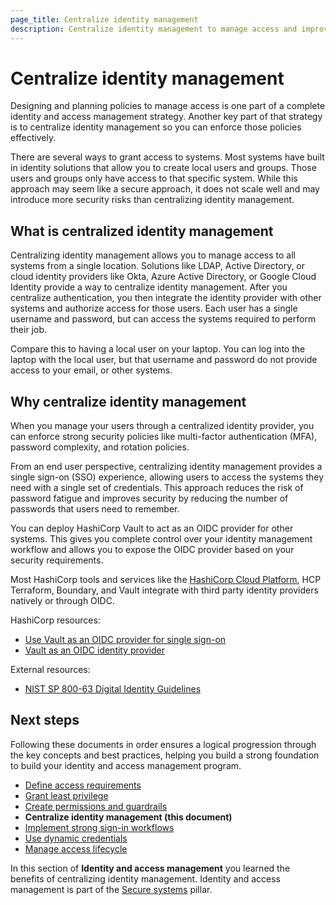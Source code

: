 ```yaml
---
page_title: Centralize identity management
description: Centralize identity management to manage access and improve security.
---
```


# Centralize identity management

Designing and planning policies to manage access is one part of a complete identity
and access management strategy. Another key part of that strategy is to
centralize identity management so you can enforce those policies effectively.

There are several ways to grant access to systems. Most systems have built in
identity solutions that allow you to create local users and groups. Those users
and groups only have access to that specific system. While this approach may
seem like a secure approach, it does not scale well and may introduce more
security risks than centralizing identity management. 

## What is centralized identity management

Centralizing identity management allows you to manage access to all systems
from a single location. Solutions like LDAP, Active Directory, or cloud identity
providers like Okta, Azure Active Directory, or Google Cloud Identity provide a way to
centralize identity management. After you centralize authentication, you then
integrate the identity provider with other systems and authorize access for those
users. Each user has a single username and password, but can access the systems
required to perform their job.

Compare this to having a local user on your laptop. You can log into the laptop
with the local user, but that username and password do not provide access to
your email, or other systems.

## Why centralize identity management

When you manage your users through a centralized
identity provider, you can enforce strong security policies like multi-factor
authentication (MFA), password complexity, and rotation policies. 

From an end user perspective, centralizing identity management provides a
single sign-on (SSO) experience, allowing users to access the systems they need
with a single set of credentials. This approach reduces the risk of password
fatigue and improves security by reducing the number of passwords that users
need to remember.

You can deploy HashiCorp Vault to act as an OIDC provider for other systems.
This gives you complete control over your identity management workflow and
allows you to expose the OIDC provider based on your security requirements.

Most HashiCorp tools and services like the [HashiCorp Cloud
Platform](https://portal.cloud.hashicorp.com/sign-in), HCP Terraform, Boundary,
and Vault integrate with third party identity providers natively or through
OIDC.

HashiCorp resources:

- [Use Vault as an OIDC provider for single sign-on](/nomad/tutorials/archive/sso-oidc-vault)
- [Vault as an OIDC identity provider](/vault/docs/secrets/identity/oidc-provider)

External resources:

- [NIST SP 800-63 Digital Identity Guidelines](https://pages.nist.gov/800-63-3/sp800-63c.html)

## Next steps


Following these documents in order ensures a logical progression through the key
concepts and best practices, helping you build a strong foundation to build your
identity and access management program.

- [Define access requirements](/well-architected-framework/secure-systems/identity-access-management/define-access-requirements)
- [Grant least privilege](/well-architected-framework/secure-systems/identity-access-management/grant-least-privilege)
- [Create permissions and guardrails](/well-architected-framework/secure-systems/identity-access-management/create-permissions-guardrails)
- **Centralize identity management (this document)**
- [Implement strong sign-in workflows](/well-architected-framework/secure-systems/identity-access-management/implement-strong-sign-in-workflows)
- [Use dynamic credentials](/well-architected-framework/secure-systems/identity-access-management/use-dynamic-credentials)
- [Manage access lifecycle](/well-architected-framework/secure-systems/identity-access-management/manage-access-lifecycle)

In this section of **Identity and access management** you learned the benefits
of centralizing identity management. Identity and access management is part of the
[Secure systems](/well-architected-framework/secure-systems) pillar.
